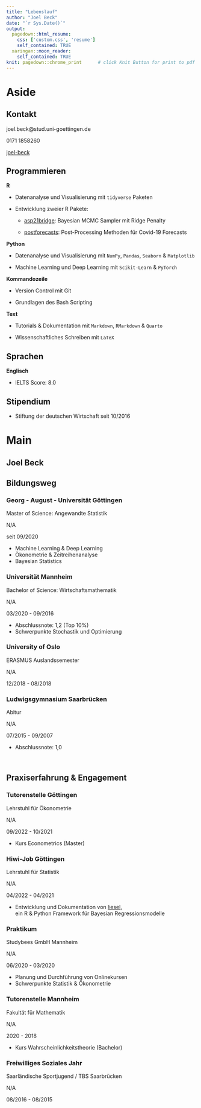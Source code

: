 ```yaml
---
title: "Lebenslauf"
author: "Joel Beck"
date: "`r Sys.Date()`"
output:
  pagedown::html_resume:
    css: ['custom.css', 'resume']
    self_contained: TRUE
  xaringan::moon_reader:
    self_contained: TRUE
knit: pagedown::chrome_print      # click Knit Button for print to pdf
---
```



Aside
================================================================================




Kontakt {#contact}
--------------------------------------------------------------------------------

<i class="fa fa-envelope"></i> joel.beck@stud.uni-goettingen.de

<i class="fas fa-phone"></i> 0171 1858260

<i class="fab fa-github"></i> [joel-beck](https://github.com/joel-beck)


Programmieren {#programming}
-------------------------------------------------------------------

**R**

  - Datenanalyse und Visualisierung mit `tidyverse` Paketen

  - Entwicklung zweier R Pakete:

      - [asp21bridge](https://github.com/joel-beck/asp21bridge): Bayesian MCMC Sampler mit Ridge Penalty

      - [postforecasts](https://github.com/nikosbosse/post-processing-forecasts): Post-Processing Methoden für Covid-19 Forecasts


**Python**

  - Datenanalyse und Visualisierung mit `NumPy`, `Pandas`, `Seaborn` & `Matplotlib`

  - Machine Learning und Deep Learning mit `Scikit-Learn` & `PyTorch`


**Kommandozeile**

  - Version Control mit Git

  - Grundlagen des Bash Scripting


**Text**

  - Tutorials & Dokumentation mit `Markdown`, `RMarkdown` & `Quarto`

  - Wissenschaftliches Schreiben mit `LaTeX`


Sprachen {#language}
-------------------------------------------------------------------

**Englisch**

  - IELTS Score: 8.0


Stipendium {#scholarship}
-------------------------------------------------------------------

  - Stiftung der deutschen Wirtschaft seit 10/2016




Main
================================================================================




Joel Beck {#title}
---------------------------------------------------------------------------------




Bildungsweg {data-icon=graduation-cap data-concise=true}
---------------------------------------------------------------------------------


### Georg - August - Universität Göttingen

Master of Science: Angewandte Statistik

N/A <!-- do not display location marker -->

seit 09/2020

- Machine Learning & Deep Learning
- Ökonometrie & Zeitreihenanalyse
- Bayesian Statistics


### Universität Mannheim

Bachelor of Science: Wirtschaftsmathematik

N/A

03/2020 - 09/2016

- Abschlussnote: 1,2 (Top 10%)
- Schwerpunkte Stochastik und Optimierung


### University of Oslo

ERASMUS Auslandssemester

N/A

12/2018 - 08/2018


### Ludwigsgymnasium Saarbrücken

Abitur

N/A

07/2015 - 09/2007

- Abschlussnote: 1,0


<br> <!-- vergrößert Abstand -->



Praxiserfahrung & Engagement {data-icon=chalkboard-teacher}
---------------------------------------------------------------------------------

### Tutorenstelle Göttingen

Lehrstuhl für Ökonometrie

N/A

09/2022 - 10/2021

- Kurs Econometrics (Master)


### Hiwi-Job Göttingen

Lehrstuhl für Statistik

N/A

04/2022 - 04/2021

- Entwicklung und Dokumentation von [liesel](https://github.com/liesel-devs/liesel), \
ein R & Python Framework für Bayesian Regressionsmodelle


### Praktikum

Studybees GmbH Mannheim

N/A

06/2020 - 03/2020

- Planung und Durchführung von Onlinekursen
- Schwerpunkte Statistik & Ökonometrie



### Tutorenstelle Mannheim

Fakultät für Mathematik

N/A

2020 - 2018

- Kurs Wahrscheinlichkeitstheorie (Bachelor)



### Freiwilliges Soziales Jahr

Saarländische Sportjugend / TBS Saarbrücken

N/A

08/2016 - 08/2015

<br> <!-- verlängert blaue timeline -->
